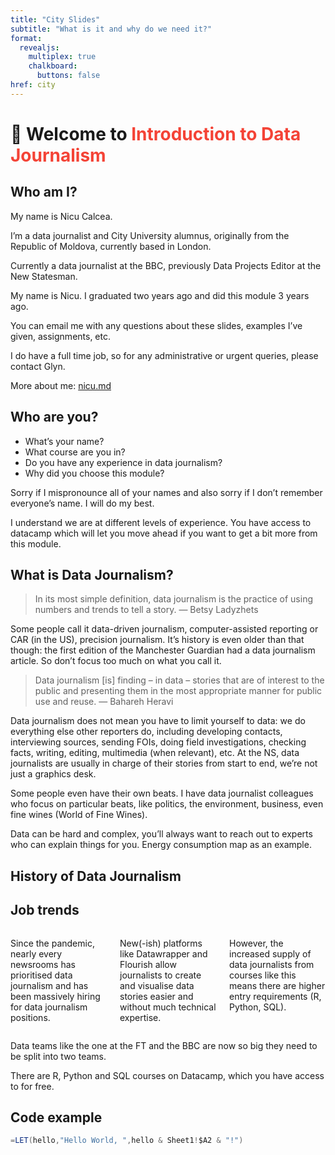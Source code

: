 ```yaml
---
title: "City Slides"
subtitle: "What is it and why do we need it?"
format:
  revealjs:
    multiplex: true
    chalkboard: 
      buttons: false
href: city
---
```


# 👋 Welcome to <span style="color:#F44336;">Introduction to Data Journalism</span>

## Who am I?

My name is Nicu Calcea.

I'm a data journalist and City University alumnus, originally from the Republic of Moldova, currently based in London.

Currently a data journalist at the BBC, previously Data Projects Editor at the New Statesman.

::: notes
My name is Nicu. I graduated two years ago and did this module 3 years ago.

You can email me with any questions about these slides, examples I've given, assignments, etc.

I do have a full time job, so for any administrative or urgent queries, please contact Glyn.
:::

::: footer
More about me: [nicu.md](https://nicu.md/)
:::

## Who are you?

-   What's your name?
-   What course are you in?
-   Do you have any experience in data journalism?
-   Why did you choose this module?

::: notes
Sorry if I mispronounce all of your names and also sorry if I don't remember everyone's name. I will do my best.

I understand we are at different levels of experience. You have access to datacamp which will let you move ahead if you want to get a bit more from this module.
:::

## What is Data Journalism?

> In its most simple definition, data journalism is the practice of using numbers and trends to tell a story. --- Betsy Ladyzhets

::: notes
Some people call it data-driven journalism, computer-assisted reporting or CAR (in the US), precision journalism. It's history is even older than that though: the first edition of the Manchester Guardian had a data journalism article. So don't focus too much on what you call it.
:::

> Data journalism \[is\] finding -- in data -- stories that are of interest to the public and presenting them in the most appropriate manner for public use and reuse. --- Bahareh Heravi

::: notes
Data journalism does not mean you have to limit yourself to data: we do everything else other reporters do, including developing contacts, interviewing sources, sending FOIs, doing field investigations, checking facts, writing, editing, multimedia (when relevant), etc. At the NS, data journalists are usually in charge of their stories from start to end, we're not just a graphics desk.

Some people even have their own beats. I have data journalist colleagues who focus on particular beats, like politics, the environment, business, even fine wines (World of Fine Wines).

Data can be hard and complex, you'll always want to reach out to experts who can explain things for you. Energy consumption map as an example.
:::

## History of Data Journalism

```{=html}
<div class="flourish-embed flourish-timeline" data-src="visualisation/14307302?1293534"><script src="https://public.flourish.studio/resources/embed.js"></script></div>
```
## Job trends

::: columns
::: {.column width="33.33%"}
Since the pandemic, nearly every newsrooms has prioritised data journalism and has been massively hiring for data journalism positions.
:::

::: {.column width="33.33%"}
New(-ish) platforms like Datawrapper and Flourish allow journalists to create and visualise data stories easier and without much technical expertise.
:::

::: {.column width="33.33%"}
However, the increased supply of data journalists from courses like this means there are higher entry requirements (R, Python, SQL).
:::
:::

::: notes
Data teams like the one at the FT and the BBC are now so big they need to be split into two teams.

There are R, Python and SQL courses on Datacamp, which you have access to for free.
:::

<!-- ## {background-iframe="https://www.nytimes.com/interactive/2022/10/04/climate/south-asia-monsoon-climate-change.html?unlocked_article_code=BXzpmSDLKRmxex3aAJ0NuQP4B9ZaOm8vB09LF5jYNC4Dn82EyfEyNgTQB9JpT2OSxMQNxfgkr5rXOex7CcVI291C6r6dECugn6AQn-t_Q-AZpkmodsbd1jMUxHaq-4idE2cOH_E3W8g2XzUqeN2JPp4mzkfoQwSUrV-MNG3Ppox4Gan-eR0KJsUBFYGixnoeM7BYIhDGfezZ5lWGI1MXdst1NgsJJy7RuxQVXHzRkucWXA57hlz1_6RbQ_S-QCp7DBS9VpNYlNnMqH1s4wxcsblMSKPueG9T4nObZpslM_m_r6qdRQ2R8R4MhwkS3eNSghh0jqS_LBzmJvA40_dpEYN5xtxGge9o0N-w_HuYFnEXZrjJJdRFCxhRkA&smid=share-url" background-interactive=true} -->

## Code example

``` scala
=LET(hello,"Hello World, ",hello & Sheet1!$A2 & "!")
```
